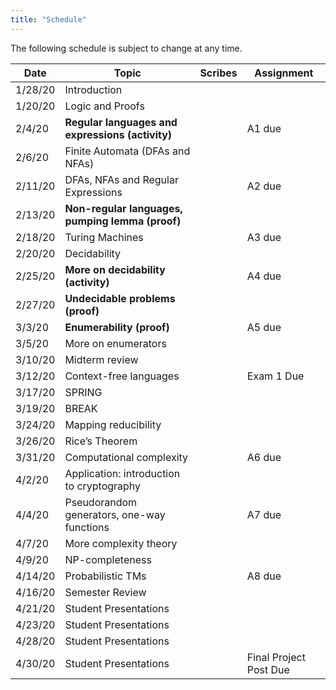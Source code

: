 ```yaml
---
title: "Schedule"
---
```

The following schedule is subject to change at any time.

| **Date** | **Topic**  | **Scribes** |  **Assignment** |
| ---------|------------|-------------|-----------------|
| 1/28/20  | Introduction |||
| 1/20/20  | Logic and Proofs |||
| 2/4/20   | **Regular languages and expressions (activity)** ||A1 due|
| 2/6/20   | Finite Automata (DFAs and NFAs) |||
| 2/11/20  | DFAs, NFAs and Regular Expressions ||A2 due|
| 2/13/20  | **Non-regular languages, pumping lemma (proof)** |||
| 2/18/20  | Turing Machines ||A3 due|
| 2/20/20  | Decidability |||
| 2/25/20  | **More on decidability (activity)** ||A4 due|
| 2/27/20  | **Undecidable problems (proof)** |||
| 3/3/20   | **Enumerability (proof)** ||A5 due|
| 3/5/20   | More on enumerators |||
| 3/10/20  | Midterm review |||
| 3/12/20  | Context-free languages || Exam 1 Due |
| 3/17/20  | SPRING |||
| 3/19/20  | BREAK |||
| 3/24/20  | Mapping reducibility |||
| 3/26/20  | Rice's Theorem |||
| 3/31/20  | Computational complexity ||A6 due|
| 4/2/20   | Application: introduction to cryptography |||
| 4/4/20   | Pseudorandom generators, one-way functions ||A7 due|
| 4/7/20  | More complexity theory |||
| 4/9/20  | NP-completeness |||
| 4/14/20  | Probabilistic TMs ||A8 due|
| 4/16/20  | Semester Review |||
| 4/21/20  | Student Presentations |||
| 4/23/20  | Student Presentations |||
| 4/28/20   | Student Presentations |||
| 4/30/20   | Student Presentations ||Final Project Post Due|